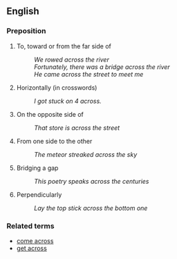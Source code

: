 == English ==

=== Preposition ===

# To, toward or from the far side of
#: ''We rowed across the river''
#: ''Fortunately, there was a bridge across the river''
#: ''He came across the street to meet me''
# Horizontally (in crosswords)
#: ''I got stuck on 4 across.''
# On the opposite side of
#: ''That store is across the street''
# From one side to the other
#: ''The meteor streaked across the sky''
# Bridging a gap
#: ''This poetry speaks across the centuries''
# Perpendicularly
#: ''Lay the top stick across the bottom one''

=== Related terms ===

*[[come across]]
*[[get across]]